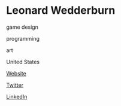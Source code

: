 # Leonard Wedderburn

<Skills>

game design

programming

art

</Skills>

<Location>

United States

</Location>

<Personal>

[Website](http://leonardport.pogky.com)

[Twitter](https://twitter.com/ktp4life)

[LinkedIn](https://www.linkedin.com/in/leonardwedderburnvrardev)

</Personal>


